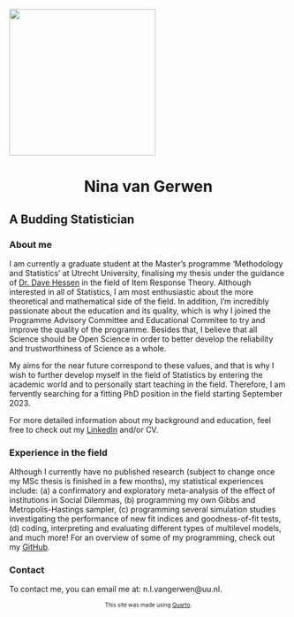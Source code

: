 ![](profpic.png){fig-align="center" width="265"}

<center>

# Nina van Gerwen

</center>

## A Budding Statistician

### About me

I am currently a graduate student at the Master's programme 'Methodology and Statistics' at Utrecht University, finalising my thesis under the guidance of [Dr. Dave Hessen](https://www.uu.nl/staff/DJHessen) in the field of Item Response Theory. Although interested in all of Statistics, I am most enthusiastic about the more theoretical and mathematical side of the field. In addition, I'm incredibly passionate about the education and its quality, which is why I joined the Programme Advisory Committee and Educational Commitee to try and improve the quality of the programme. Besides that, I believe that all Science should be Open Science in order to better develop the reliability and trustworthiness of Science as a whole.

My aims for the near future correspond to these values, and that is why I wish to further develop myself in the field of Statistics by entering the academic world and to personally start teaching in the field. Therefore, I am fervently searching for a fitting PhD position in the field starting September 2023.

For more detailed information about my background and education, feel free to check out my [LinkedIn](https://www.linkedin.com/in/nina-van-gerwen-946aa31b4/) and/or CV.

### Experience in the field

Although I currently have no published research (subject to change once my MSc thesis is finished in a few months), my statistical experiences include: (a) a confirmatory and exploratory meta-analysis of the effect of institutions in Social Dilemmas, (b) programming my own Gibbs and Metropolis-Hastings sampler, (c) programming several simulation studies investigating the performance of new fit indices and goodness-of-fit tests, (d) coding, interpreting and evaluating different types of multilevel models, and much more! For an overview of some of my programming, check out my [GitHub](https://github.com/NinavGerwen).

### Contact

To contact me, you can email me at: n.l.vangerwen\@uu.nl.

<center>

<font size="1"> This site was made using [Quarto](https://quarto.org/).

</font size ="1">

</center>

